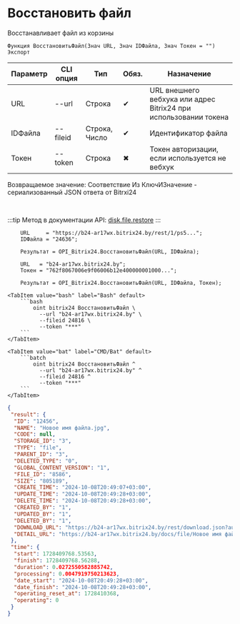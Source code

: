 ﻿---
sidebar_position: 7
---


# Восстановить файл
 Восстанавливает файл из корзины



`Функция ВосстановитьФайл(Знач URL, Знач IDФайла, Знач Токен = "") Экспорт`

  | Параметр | CLI опция | Тип | Обяз. | Назначение |
  |-|-|-|-|-|
  | URL | --url | Строка | &#x2714; | URL внешнего вебхука или адрес Bitrix24 при использовании токена |
  | IDФайла | --fileid | Строка, Число | &#x2714; | Идентификатор файла |
  | Токен | --token | Строка | &#x2716; | Токен авторизации, если используется не вебхук |

  
  Возвращаемое значение:   Соответствие Из КлючИЗначение - сериализованный JSON ответа от Bitrxi24

<br/>

:::tip
Метод в документации API: [disk.file.restore](https://dev.1c-bitrix.ru/rest_help/disk/file/disk_file_restore.php)
:::
<br/>



```bsl title="Пример использования для 1С:Предприятие/OneScript"
    URL     = "https://b24-ar17wx.bitrix24.by/rest/1/ps5...";
    IDФайла = "24636";

    Результат = OPI_Bitrix24.ВосстановитьФайл(URL, IDФайла);

    URL   = "b24-ar17wx.bitrix24.by";
    Токен = "762f8067006e9f06006b12e400000001000...";

    Результат = OPI_Bitrix24.ВосстановитьФайл(URL, IDФайла, Токен);
```
    

 <Tabs>
  
    <TabItem value="bash" label="Bash" default>
        ```bash
            oint bitrix24 ВосстановитьФайл \
              --url "b24-ar17wx.bitrix24.by" \
              --fileid 24816 \
              --token "***"
        ```
    </TabItem>
  
    <TabItem value="bat" label="CMD/Bat" default>
        ```batch
            oint bitrix24 ВосстановитьФайл ^
              --url "b24-ar17wx.bitrix24.by" ^
              --fileid 24816 ^
              --token "***"
        ```
    </TabItem>
</Tabs>


```json title="Результат"
{
 "result": {
  "ID": "12456",
  "NAME": "Новое имя файла.jpg",
  "CODE": null,
  "STORAGE_ID": "3",
  "TYPE": "file",
  "PARENT_ID": "3",
  "DELETED_TYPE": "0",
  "GLOBAL_CONTENT_VERSION": "1",
  "FILE_ID": "8586",
  "SIZE": "805189",
  "CREATE_TIME": "2024-10-08T20:49:07+03:00",
  "UPDATE_TIME": "2024-10-08T20:49:28+03:00",
  "DELETE_TIME": "2024-10-08T20:49:28+03:00",
  "CREATED_BY": "1",
  "UPDATED_BY": "1",
  "DELETED_BY": "1",
  "DOWNLOAD_URL": "https://b24-ar17wx.bitrix24.by/rest/download.json?auth=717e0567006e9f06006b12e400000001000007c2ebc8f80264531d4fc09a27052a7fe2&token=disk%7CaWQ9MTI0NTYmXz1ycDZnVGxLdGNDcnF6NVlpWjZuaTVYRExZTXBtaG9jMg%3D%3D%7CImRvd25sb2FkfGRpc2t8YVdROU1USTBOVFltWHoxeWNEWm5WR3hMZEdORGNuRjZOVmxwV2padWFUVllSRXhaVFhCdGFHOWpNZz09fDcxN2UwNTY3MDA2ZTlmMDYwMDZiMTJlNDAwMDAwMDAxMDAwMDA3YzJlYmM4ZjgwMjY0NTMxZDRmYzA5YTI3MDUyYTdmZTIi.R0WVSCVWwkm2vgiKJ3MbzlBhaJF0LQ0n4T7SRsDodto%3D",
  "DETAIL_URL": "https://b24-ar17wx.bitrix24.by/docs/file/Новое имя файла.jpg"
 },
 "time": {
  "start": 1728409768.53563,
  "finish": 1728409768.56288,
  "duration": 0.0272550582885742,
  "processing": 0.0047919750213623,
  "date_start": "2024-10-08T20:49:28+03:00",
  "date_finish": "2024-10-08T20:49:28+03:00",
  "operating_reset_at": 1728410368,
  "operating": 0
 }
}
```
